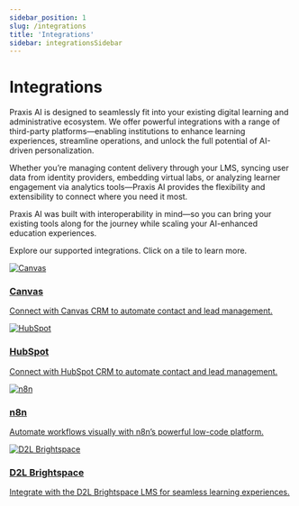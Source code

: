 ```yaml
---
sidebar_position: 1
slug: /integrations
title: 'Integrations'
sidebar: integrationsSidebar
---
```



# Integrations

Praxis AI is designed to seamlessly fit into your existing digital learning and administrative ecosystem. We offer powerful integrations with a range of third-party platforms—enabling institutions to enhance learning experiences, streamline operations, and unlock the full potential of AI-driven personalization.

Whether you’re managing content delivery through your LMS, syncing user data from identity providers, embedding virtual labs, or analyzing learner engagement via analytics tools—Praxis AI provides the flexibility and extensibility to connect where you need it most.

Praxis AI was built with interoperability in mind—so you can bring your existing tools along for the journey while scaling your AI-enhanced education experiences.


Explore our supported integrations. Click on a tile to learn more.

<div className={styles.tileGrid}>


  <a href="/integrations/canvas" className={styles.tile}>
    <img src="/img/canvas.svg" alt="Canvas" />
    <h3>Canvas</h3>
    <p>Connect with Canvas CRM to automate contact and lead management.</p>
    
  </a>


  <a href="/integrations/hubspot" className={styles.tile}>
    <img src="docs/integrations/media/canvas.svg" alt="HubSpot" />
    <h3>HubSpot</h3>
    <p>Connect with HubSpot CRM to automate contact and lead management.</p>
    
  </a>

  <a href="/integrations/n8n" className={styles.tile}>
    <img src="/img/integrations/n8n.svg" alt="n8n" />
    <h3>n8n</h3>
    <p>Automate workflows visually with n8n’s powerful low-code platform.</p>
  </a>

  <a href="/integrations/d2l-brightspace" className={styles.tile}>
    <img src="/img/integrations/d2l.svg" alt="D2L Brightspace" />
    <h3>D2L Brightspace</h3>
    <p>Integrate with the D2L Brightspace LMS for seamless learning experiences.</p>
  </a>

</div>





